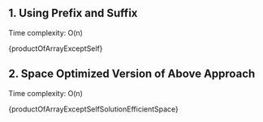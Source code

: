 

## 1. Using Prefix and Suffix

Time complexity: O(n)

<MDXCodeBlock>{productOfArrayExceptSelf}</MDXCodeBlock>

## 2. Space Optimized Version of Above Approach

Time complexity: O(n)

<MDXCodeBlock>{productOfArrayExceptSelfSolutionEfficientSpace}</MDXCodeBlock>
